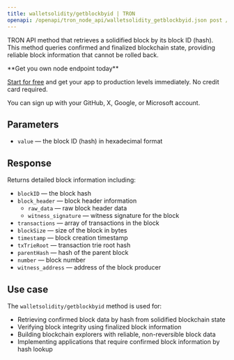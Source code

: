 ---
title: walletsolidity/getblockbyid | TRON
openapi: /openapi/tron_node_api/walletsolidity_getblockbyid.json post /95e61622bf6a8af293978377718e3b77/walletsolidity/getblockbyid
---

TRON API method that retrieves a solidified block by its block ID (hash). This method queries confirmed and finalized blockchain state, providing reliable block information that cannot be rolled back.

<Check>
**Get you own node endpoint today**

[Start for free](https://console.chainstack.com/) and get your app to production levels immediately. No credit card required.

You can sign up with your GitHub, X, Google, or Microsoft account.
</Check>

## Parameters

- `value` — the block ID (hash) in hexadecimal format

## Response  

Returns detailed block information including:

- `blockID` — the block hash
- `block_header` — block header information
  - `raw_data` — raw block header data
  - `witness_signature` — witness signature for the block
- `transactions` — array of transactions in the block
- `blockSize` — size of the block in bytes
- `timestamp` — block creation timestamp
- `txTrieRoot` — transaction trie root hash
- `parentHash` — hash of the parent block
- `number` — block number
- `witness_address` — address of the block producer

## Use case

The `walletsolidity/getblockbyid` method is used for:

- Retrieving confirmed block data by hash from solidified blockchain state
- Verifying block integrity using finalized block information
- Building blockchain explorers with reliable, non-reversible block data
- Implementing applications that require confirmed block information by hash lookup